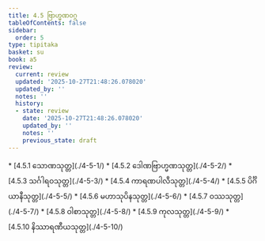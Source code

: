 ```yaml
---
title: 4.5 ဗြာဟ္မဏဝဂ္ဂ
tableOfContents: false
sidebar:
  order: 5
type: tipitaka
basket: su
book: a5
review:
  current: review
  updated: '2025-10-27T21:48:26.078020'
  updated_by: ''
  notes: ''
  history:
  - state: review
    date: '2025-10-27T21:48:26.078020'
    updated_by: ''
    notes: ''
    previous_state: draft
---
```



<ReviewStatus review={frontmatter.review} showDetails={true} />

<HypothesisAnnotation frontmatter={frontmatter} />

<DynamicBreadcrumb />



<TableOfContents book="a5" section="4.5">
* [4.5.1 သောဏသုတ္တ](./4-5-1/)
* [4.5.2 ဒေါဏဗြာဟ္မဏသုတ္တ](./4-5-2/)
* [4.5.3 သင်္ဂါရဝသုတ္တ](./4-5-3/)
* [4.5.4 ကာရဏပါလီသုတ္တ](./4-5-4/)
* [4.5.5 ပိင်္ဂိယာနီသုတ္တ](./4-5-5/)
* [4.5.6 မဟာသုပိနသုတ္တ](./4-5-6/)
* [4.5.7 ဝဿသုတ္တ](./4-5-7/)
* [4.5.8 ဝါစာသုတ္တ](./4-5-8/)
* [4.5.9 ကုလသုတ္တ](./4-5-9/)
* [4.5.10 နိဿာရဏီယသုတ္တ](./4-5-10/)
</TableOfContents>